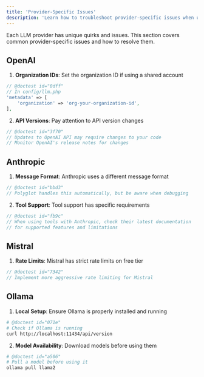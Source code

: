 ```yaml
---
title: 'Provider-Specific Issues'
description: 'Learn how to troubleshoot provider-specific issues when using Polyglot.'
---
```


Each LLM provider has unique quirks and issues. This section covers common provider-specific issues and how to resolve them.


## OpenAI

1. **Organization IDs**: Set the organization ID if using a shared account
```php
// @doctest id="0dff"
// In config/llm.php
'metadata' => [
    'organization' => 'org-your-organization-id',
],
```

2. **API Versions**: Pay attention to API version changes
```php
// @doctest id="3f70"
// Updates to OpenAI API may require changes to your code
// Monitor OpenAI's release notes for changes
```

## Anthropic

1. **Message Format**: Anthropic uses a different message format
```php
// @doctest id="bbd3"
// Polyglot handles this automatically, but be aware when debugging
```

2. **Tool Support**: Tool support has specific requirements
```php
// @doctest id="fb9c"
// When using tools with Anthropic, check their latest documentation
// for supported features and limitations
```

## Mistral

1. **Rate Limits**: Mistral has strict rate limits on free tier
```php
// @doctest id="7342"
// Implement more aggressive rate limiting for Mistral
```


## Ollama

1. **Local Setup**: Ensure Ollama is properly installed and running
```bash
# @doctest id="071e"
# Check if Ollama is running
curl http://localhost:11434/api/version
```

2. **Model Availability**: Download models before using them
```bash
# @doctest id="a506"
# Pull a model before using it
ollama pull llama2
```
